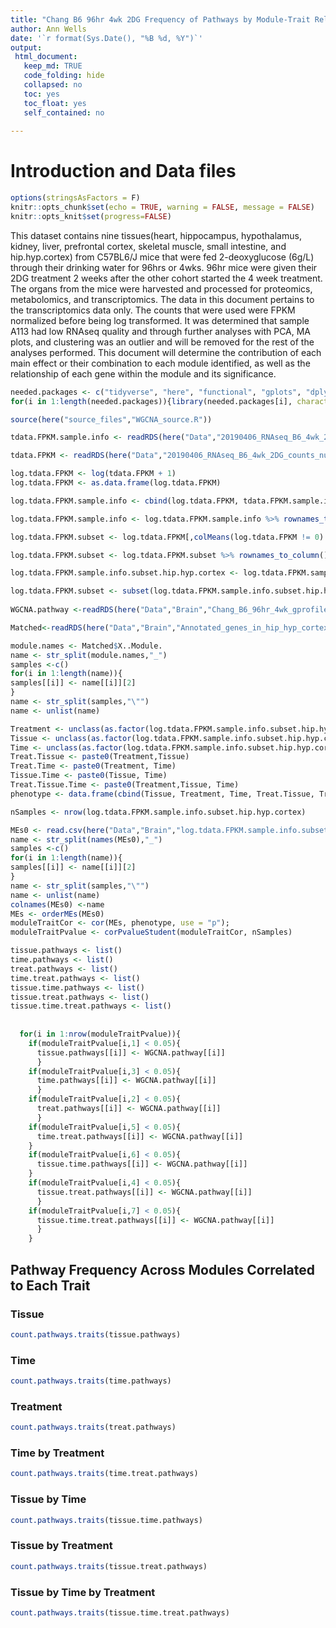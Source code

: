 ```yaml
---
title: "Chang B6 96hr 4wk 2DG Frequency of Pathways by Module-Trait Relationship Brain"
author: Ann Wells
date: '`r format(Sys.Date(), "%B %d, %Y")`'
output:
 html_document:
   keep_md: TRUE
   code_folding: hide
   collapsed: no
   toc: yes
   toc_float: yes
   self_contained: no
   
---
```

<link rel="stylesheet" type="text/css" href="https://cdn.datatables.net/1.10.5/css/jquery.dataTables.min.css">
<script src="https://code.jquery.com/jquery-2.1.2.min.js"></script>
<script src="https://cdn.datatables.net/1.10.5/js/jquery.dataTables.min.js"></script>

<script type="text/javascript">
         $(document).ready(function() {
             $("table").DataTable();
         } );
</script>

# Introduction and Data files

```r
options(stringsAsFactors = F)
knitr::opts_chunk$set(echo = TRUE, warning = FALSE, message = FALSE)
knitr::opts_knit$set(progress=FALSE)
```

This dataset contains nine tissues(heart, hippocampus, hypothalamus, kidney, liver, prefrontal cortex, skeletal muscle, small intestine, and hip.hyp.cortex) from C57BL6/J mice that were fed 2-deoxyglucose (6g/L) through their drinking water for 96hrs or 4wks. 96hr mice were given their 2DG treatment 2 weeks after the other cohort started the 4 week treatment. The organs from the mice were harvested and processed for proteomics, metabolomics, and transcriptomics. The data in this document pertains to the transcriptomics data only. The counts that were used were FPKM normalized before being log transformed. It was determined that sample A113 had low RNAseq quality and through further analyses with PCA, MA plots, and clustering was an outlier and will be removed for the rest of the analyses performed. This document will determine the contribution of each main effect or their combination to each module identified, as well as the relationship of each gene within the module and its significance.

```r
needed.packages <- c("tidyverse", "here", "functional", "gplots", "dplyr", "GeneOverlap", "R.utils", "reshape2","magrittr","data.table", "RColorBrewer","preprocessCore", "ARTool","emmeans", "phia", "gProfileR", "WGCNA","plotly", "pheatmap","downloadthis")
for(i in 1:length(needed.packages)){library(needed.packages[i], character.only = TRUE)}

source(here("source_files","WGCNA_source.R"))
```

```r
tdata.FPKM.sample.info <- readRDS(here("Data","20190406_RNAseq_B6_4wk_2DG_counts_phenotypes.RData"))

tdata.FPKM <- readRDS(here("Data","20190406_RNAseq_B6_4wk_2DG_counts_numeric.RData"))

log.tdata.FPKM <- log(tdata.FPKM + 1)
log.tdata.FPKM <- as.data.frame(log.tdata.FPKM)

log.tdata.FPKM.sample.info <- cbind(log.tdata.FPKM, tdata.FPKM.sample.info[,27238:27240])

log.tdata.FPKM.sample.info <- log.tdata.FPKM.sample.info %>% rownames_to_column() %>% filter(rowname != "A113") %>% column_to_rownames()

log.tdata.FPKM.subset <- log.tdata.FPKM[,colMeans(log.tdata.FPKM != 0) > 0.5] 

log.tdata.FPKM.subset <- log.tdata.FPKM.subset %>% rownames_to_column() %>% filter(rowname != "A113") %>% column_to_rownames()

log.tdata.FPKM.sample.info.subset.hip.hyp.cortex <- log.tdata.FPKM.sample.info %>% rownames_to_column() %>% filter(Tissue %in% c("Hippocampus","Hypothanamus","Pre-frontal Cortex")) %>% column_to_rownames()

log.tdata.FPKM.subset <- subset(log.tdata.FPKM.sample.info.subset.hip.hyp.cortex, select = -c(Time,Treatment,Tissue))
  
WGCNA.pathway <-readRDS(here("Data","Brain","Chang_B6_96hr_4wk_gprofiler_pathway_annotation_list_hip_hyp_cortex_WGCNA.RData"))

Matched<-readRDS(here("Data","Brain","Annotated_genes_in_hip_hyp_cortex_WGCNA_Chang_B6_96hr_4wk.RData"))
```

```r
module.names <- Matched$X..Module.
name <- str_split(module.names,"_")
samples <-c()
for(i in 1:length(name)){
samples[[i]] <- name[[i]][2]
}  
name <- str_split(samples,"\"")
name <- unlist(name)

Treatment <- unclass(as.factor(log.tdata.FPKM.sample.info.subset.hip.hyp.cortex[,27238]))
Tissue <- unclass(as.factor(log.tdata.FPKM.sample.info.subset.hip.hyp.cortex[,27239]))
Time <- unclass(as.factor(log.tdata.FPKM.sample.info.subset.hip.hyp.cortex[,27237]))
Treat.Tissue <- paste0(Treatment,Tissue)
Treat.Time <- paste0(Treatment, Time)
Tissue.Time <- paste0(Tissue, Time)
Treat.Tissue.Time <- paste0(Treatment,Tissue, Time)
phenotype <- data.frame(cbind(Tissue, Treatment, Time, Treat.Tissue, Treat.Time, Tissue.Time, Treat.Tissue.Time))

nSamples <- nrow(log.tdata.FPKM.sample.info.subset.hip.hyp.cortex)

MEs0 <- read.csv(here("Data","Brain","log.tdata.FPKM.sample.info.subset.hip.hyp.cortex.WGCNA.module.eigens.csv"),header = T, row.names = 1)
name <- str_split(names(MEs0),"_")
samples <-c()
for(i in 1:length(name)){
samples[[i]] <- name[[i]][2]
}  
name <- str_split(samples,"\"")
name <- unlist(name)
colnames(MEs0) <-name
MEs <- orderMEs(MEs0)
moduleTraitCor <- cor(MEs, phenotype, use = "p");
moduleTraitPvalue <- corPvalueStudent(moduleTraitCor, nSamples)
```

```r
tissue.pathways <- list()  
time.pathways <- list()
treat.pathways <- list()
time.treat.pathways <- list()
tissue.time.pathways <- list()
tissue.treat.pathways <- list()
tissue.time.treat.pathways <- list()
  
  
  for(i in 1:nrow(moduleTraitPvalue)){
    if(moduleTraitPvalue[i,1] < 0.05){
      tissue.pathways[[i]] <- WGCNA.pathway[[i]]
      }
    if(moduleTraitPvalue[i,3] < 0.05){
      time.pathways[[i]] <- WGCNA.pathway[[i]]
      }
    if(moduleTraitPvalue[i,2] < 0.05){
      treat.pathways[[i]] <- WGCNA.pathway[[i]]
      }
    if(moduleTraitPvalue[i,5] < 0.05){
      time.treat.pathways[[i]] <- WGCNA.pathway[[i]]  
    }
    if(moduleTraitPvalue[i,6] < 0.05){
      tissue.time.pathways[[i]] <- WGCNA.pathway[[i]]
    }
    if(moduleTraitPvalue[i,4] < 0.05){
      tissue.treat.pathways[[i]] <- WGCNA.pathway[[i]]
      }
    if(moduleTraitPvalue[i,7] < 0.05){
      tissue.time.treat.pathways[[i]] <- WGCNA.pathway[[i]]
      }
    }
```

## Pathway Frequency Across Modules Correlated to Each Trait {.tabset .tabset-fade .tabset-pills}

### Tissue
```r
count.pathways.traits(tissue.pathways)
```

### Time
```r
count.pathways.traits(time.pathways)
```

### Treatment
```r
count.pathways.traits(treat.pathways)
```

### Time by Treatment
```r
count.pathways.traits(time.treat.pathways)
```

### Tissue by Time
```r
count.pathways.traits(tissue.time.pathways)
```

### Tissue by Treatment
```r
count.pathways.traits(tissue.treat.pathways)
```

### Tissue by Time by Treatment
```r
count.pathways.traits(tissue.time.treat.pathways)
```
